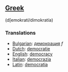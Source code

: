 ==[[Greek]]== (d[emokrat&iacute;/dimokrat&iacute;a)
===Translations===
*[[Bulgarian]]: [[демокрация]] ''f''
*[[Dutch]]: [[democratie]]
*[[English]]: [[democracy]]
*[[Italian]]: [[democrazia]]
*[[Latin]]: [[democratia]]